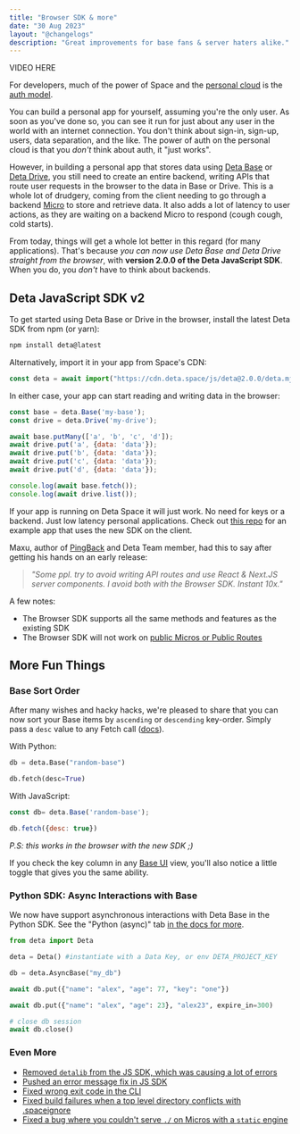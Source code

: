 ```yaml
---
title: "Browser SDK & more"
date: "30 Aug 2023"
layout: "@changelogs"
description: "Great improvements for base fans & server haters alike."
---
```



VIDEO HERE

For developers, much of the power of Space and the [personal cloud](https://deta.space/docs/en/learn/what-is-pc) is the [auth model](https://deta.space/docs/en/build/fundamentals/the-space-runtime/authentication). 

You can build a personal app for yourself, assuming you're the only user. As soon as you've done so, you can see it run for just about any user in the world with an internet connection. You don't think about sign-in, sign-up, users, data separation, and the like. The power of auth on the personal cloud is that you *don't* think about auth, it "just works".

However, in building a personal app that stores data using [Deta Base](https://deta.space/docs/en/build/fundamentals/data-storage#deta-base) or [Deta Drive](https://deta.space/docs/en/build/fundamentals/data-storage#deta-drive), you still need to create an entire backend, writing APIs that route user requests in the browser to the data in Base or Drive. This is a whole lot of drudgery, coming from the client needing to go through a backend [Micro](https://deta.space/docs/en/build/fundamentals/the-space-runtime/micros) to store and retrieve data. It also adds a lot of latency to user actions, as they are waiting on a backend Micro to respond (cough cough, cold starts).

From today, things will get a whole lot better in this regard (for many applications). That's because *you can now use Deta Base and Deta Drive straight from the browser*, with **version 2.0.0 of the Deta JavaScript SDK**. When you do, you *don't* have to think about backends. 

## Deta JavaScript SDK v2

To get started using Deta Base or Drive in the browser, install the latest Deta SDK from npm (or yarn):

```bash
npm install deta@latest
```

Alternatively, import it in your app from Space's CDN:

```js
const deta = await import("https://cdn.deta.space/js/deta@2.0.0/deta.mjs");
```

In either case, your app can start reading and writing data in the browser:


```js
const base = deta.Base('my-base');
const drive = deta.Drive('my-drive');

await base.putMany(['a', 'b', 'c', 'd']);
await drive.put('a', {data: 'data'});
await drive.put('b', {data: 'data'});
await drive.put('c', {data: 'data'});
await drive.put('d', {data: 'data'});

console.log(await base.fetch());
console.log(await drive.list());
```

If your app is running on Deta Space it will just work. No need for keys or a backend. Just low latency personal applications. Check out [this repo](https://github.com/deta/todo-app) for an example app that uses the new SDK on the client.

Maxu, author of [PingBack](https://deta.space/discovery/@maximilianheidenreich/pingback) and Deta Team member, had this to say after getting his hands on an early release:
> *"Some ppl. try to avoid writing API routes and use React & Next.JS server components. I avoid both with the Browser SDK. Instant 10x."* 

A few notes:
- The Browser SDK supports all the same methods and features as the existing SDK
- The Browser SDK will not work on [public Micros or Public Routes](https://deta.space/docs/en/build/fundamentals/the-space-runtime/authentication#public-micros-and-routes)

## More Fun Things

### Base Sort Order

After many wishes and hacky hacks, we're pleased to share that you can now sort your Base items by `ascending` or `descending` key-order. Simply pass a `desc` value to any Fetch call ([docs](https://deta.space/docs/en/build/reference/sdk/types#fetchoptions)). 

With Python:
```py
db = deta.Base("random-base")

db.fetch(desc=True)
```

With JavaScript:
```js
const db= deta.Base('random-base');

db.fetch({desc: true})
```
*P.S: this works in the browser with the new SDK ;)*

If you check the key column in any [Base UI](https://deta.space/docs/en/use/your-data/guis#base-ui) view, you'll also notice a little toggle that gives you the same ability.

### Python SDK: Async Interactions with Base

We now have support asynchronous interactions with Deta Base in the Python SDK. See the "Python (async)" tab [in the docs for more](https://deta.space/docs/en/build/reference/sdk).

```py
from deta import Deta

deta = Deta() #instantiate with a Data Key, or env DETA_PROJECT_KEY

db = deta.AsyncBase("my_db")

await db.put({"name": "alex", "age": 77, "key": "one"})

await db.put({"name": "alex", "age": 23}, "alex23", expire_in=300)

# close db session
await db.close()
```


### Even More
- [Removed `detalib` from the JS SDK, which was causing a lot of errors](https://github.com/deta/deta-javascript/pull/63/files)
- [Pushed an error message fix in JS SDK](https://github.com/deta/deta-javascript/pull/64/files)
- [Fixed wrong exit code in the CLI](https://github.com/deta/space-cli/pull/147/files)
- [Fixed build failures when a top level directory conflicts with .spaceignore](https://github.com/deta/space-cli/pull/148)
- [Fixed  a bug where you couldn't serve `./` on Micros with a `static` engine](https://github.com/deta/space-cli/pull/149)

